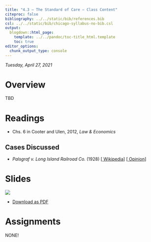 ```yaml
---
title: "4.3 — The Standard of Care — Class Content"
citeproc: false
bibliography: ../../static/bib/references.bib
csl: ../../static/bib/chicago-syllabus-no-bib.csl
output:
  blogdown::html_page:
    template: ../../pandoc/toc-title_html.template
    toc: true
editor_options: 
  chunk_output_type: console
---
```


*Tuesday, April 27, 2021*

# <i class="fas fa-info-circle fa-lg"></i> Overview

TBD

# <i class="fas fa-book-reader fa-lg"></i> Readings

- <i class="fas fa-book"></i> Chs. 6 in Cooter and Ulen, 2012, *Law & Economics*

## Cases Discussed

- *Palsgraf v. Long Island Railroad Co.* (1928) [[<i class="fab fa-wikipedia-w"></i> Wikipedia](https://en.wikipedia.org/wiki/Palsgraf_v._Long_Island_Railroad_Co.)] [[<i class="fas fa-external-link-square-alt"></i> Opinion](http://www.courts.state.ny.us/reporter/archives/palsgraf_lirr.htm)]

# <i class="fas fa-chalkboard-teacher"></i> Slides

[![](/slides/4.3-slides.png)](/slides/4.3-slides.html)

- [<i class="fas fa-file-pdf"></i> Download as PDF](/slides/4.3-slides.pdf)

# <i class="fas fa-laptop-code"></i> Assignments

NONE!